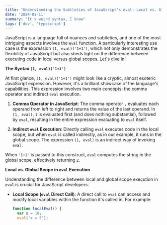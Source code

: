 ```yaml
---
title: "Understanding the Subtleties of JavaScript's eval: Local vs. Global Execution"
date: '2024-01-11'
summary: "It's weird syntax, I know"
tags: ['dev', 'typescript']
---
```


JavaScript is a language full of nuances and subtleties, and one of the most intriguing aspects involves the `eval` function. A particularly interesting use case is the expression `(1, eval)('1+1')`, which not only demonstrates the flexibility of JavaScript but also sheds light on the difference between executing code in local versus global scopes. Let's dive in!

**The Syntax `(1, eval)('1+1')`**

At first glance, `(1, eval)('1+1')` might look like a cryptic, almost esoteric JavaScript expression. However, it's a brilliant showcase of the language's capabilities. This expression involves two main concepts: the comma operator and indirect `eval` execution.

1. **Comma Operator in JavaScript**: The comma operator `,` evaluates each operand from left to right and returns the value of the last operand. In `(1, eval)`, `1` is evaluated first (and does nothing substantial), followed by `eval`, resulting in the entire expression evaluating to `eval` itself.

2. **Indirect `eval` Execution**: Directly calling `eval` executes code in the local scope, but when `eval` is called indirectly, as in our example, it runs in the global scope. The expression `(1, eval)` is an indirect way of invoking `eval`.

When `'1+1'` is passed to this construct, `eval` computes the string in the global scope, effectively returning `2`.

**Local vs. Global Scope in `eval` Execution**

Understanding the difference between local and global scope execution in `eval` is crucial for JavaScript developers.

- **Local Scope (`eval` Direct Call)**: A direct call to `eval` can access and modify local variables within the function it's called in. For example:

   ```javascript
   function localEval() {
     var x = 10;
     eval('x = 5');
     return x; // x is modified to 5
   }
   console.log(localEval()); // Outputs 5
   ```

   Here, `eval` directly interacts with the local variable `x`.

- **Global Scope (Indirect `eval` Call)**: Indirectly calling `eval`, as in `(1, eval)('x = 5')`, confines its operation to the global scope. It doesn't interact with the local variables of its enclosing function.

   ```javascript
   function globalEval() {
     var x = 10;
     (1, eval)('x = 5');
     return x; // x remains 10
   }
   console.log(globalEval()); // Outputs 10
   ```

   Despite attempting to modify `x`, the indirect call to `eval` doesn't affect the local variable `x`.

**Conclusion**

The `(1, eval)('1+1')` syntax in JavaScript is more than a quirky line of code. It's a testament to the language's flexibility and depth. Understanding the differences in scope when using `eval` directly versus indirectly can significantly impact how you manage variables and execute code. As always with JavaScript, the devil is in the details, and appreciating these subtleties can make you a more effective and knowledgeable developer.

